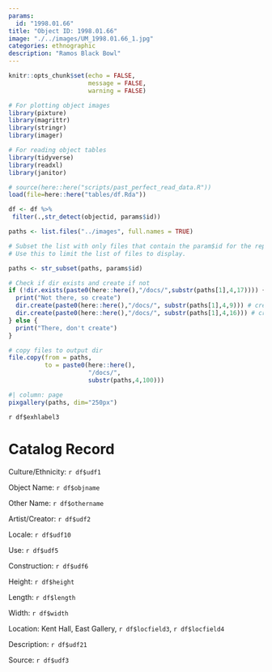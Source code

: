 ```yaml
---
params:
  id: "1998.01.66"
title: "Object ID: 1998.01.66"
image: "./../images/UM_1998.01.66_1.jpg"
categories: ethnographic
description: "Ramos Black Bowl"
---
```


```r
knitr::opts_chunk$set(echo = FALSE,
                      message = FALSE,
                      warning = FALSE)
```

```r

# For plotting object images
library(pixture)
library(magrittr)
library(stringr)
library(imager)

# For reading object tables
library(tidyverse)
library(readxl)
library(janitor)
```

```r
# source(here::here("scripts/past_perfect_read_data.R"))
load(file=here::here("tables/df.Rda"))
```

```r
df <- df %>% 
 filter(.,str_detect(objectid, params$id))
```

```r
paths <- list.files("../images", full.names = TRUE)

```

```r
# Subset the list with only files that contain the param$id for the report.
# Use this to limit the list of files to display.

paths <- str_subset(paths, params$id)
```

```r

# Check if dir exists and create if not
if (!dir.exists(paste0(here::here(),"/docs/",substr(paths[1],4,17)))) {
  print("Not there, so create")
  dir.create(paste0(here::here(),"/docs/", substr(paths[1],4,9))) # create parent dir
  dir.create(paste0(here::here(),"/docs/", substr(paths[1],4,16))) # create dir
} else {
  print("There, don't create")
}

# copy files to output dir
file.copy(from = paths,
          to = paste0(here::here(),
                      "/docs/",
                      substr(paths,4,100)))
```

```r
#| column: page
pixgallery(paths, dim="250px")
```

`r df$exhlabel3`

# Catalog Record

::: {layout-ncol=2}

Culture/Ethnicity: `r df$udf1`

Object Name: `r df$objname`

Other Name: `r df$othername`

Artist/Creator: `r df$udf2`

Locale: `r df$udf10`

Use: `r df$udf5`

Construction: `r df$udf6`

Height: `r df$height`

Length: `r df$length`

Width: `r df$width`

Location: Kent Hall, East Gallery, `r df$locfield3`, `r df$locfield4`

:::

Description: `r df$udf21`

Source: `r df$udf3`